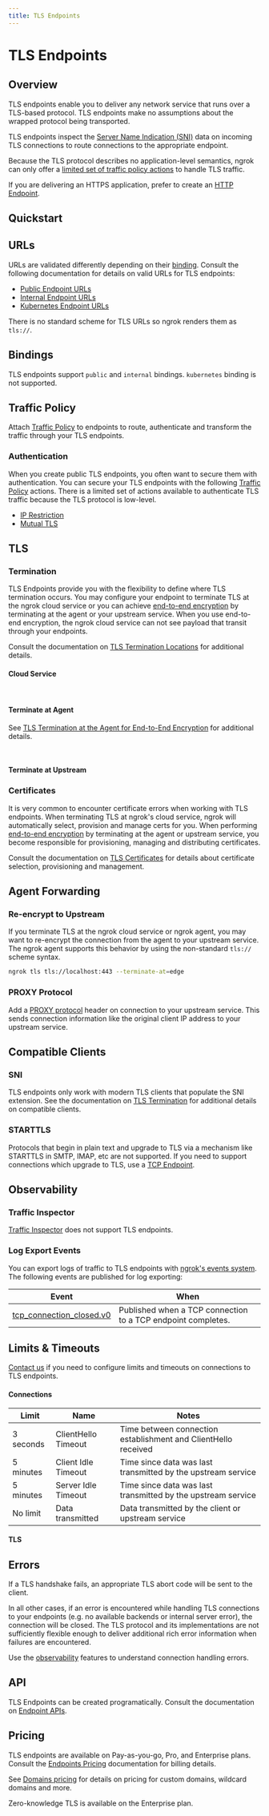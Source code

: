 ```yaml
---
title: TLS Endpoints
---
```









# TLS Endpoints

## Overview

TLS endpoints enable you to deliver any network service that runs over a
TLS-based protocol. TLS endpoints make no assumptions about the wrapped
protocol being transported.

TLS endpoints inspect the [Server Name Indication (SNI)](#sni)
data on incoming TLS connections to route connections to the appropriate
endpoint.

Because the TLS protocol describes no application-level semantics, ngrok can
only offer a [limited set of traffic policy actions](/traffic-policy/actions/)
to handle TLS traffic.

If you are delivering an HTTPS application, prefer to create an [HTTP
Endpoint](/universal-gateway/http/).

## Quickstart

<Tabs groupId="connectivity" queryString="cty">
	<TabItem value="agent-cli" label="Agent CLI" default>
		<CustomDomainAgentCliExample />
	</TabItem>
	<TabItem value="agent-config" label="Agent Config">
		<CustomDomainAgentConfigExample />
	</TabItem>
	<TabItem value="ssh" label="SSH Reverse Tunnel">
		<CustomDomainSshExample />
	</TabItem>
	<TabItem value="go-sdk" label="Go">
		<CustomDomainGoSdkExample />
	</TabItem>
	<TabItem value="javascript-sdk" label="Javascript">
		<CustomDomainJavascriptSdkExample />
	</TabItem>
	<TabItem value="python-sdk" label="Python">
		<CustomDomainPythonSdkExample />
	</TabItem>
	<TabItem value="rust-sdk" label="Rust">
		<CustomDomainRustSdkExample />
	</TabItem>
	<TabItem value="k8s" label="Kubernetes Controller">
		<CustomDomainKubernetesExample />
	</TabItem>
</Tabs>

## URLs

URLs are validated differently depending on their
[binding](/universal-gateway/bindings). Consult the
following documentation for details on valid URLs for TLS endpoints:

- [Public Endpoint URLs](/universal-gateway/public-endpoints/#https-tls)
- [Internal Endpoint URLs](/universal-gateway/internal-endpoints/#urls)
- [Kubernetes Endpoint URLs](/universal-gateway/kubernetes-endpoints/#urls)

There is no standard scheme for TLS URLs so ngrok renders them as `tls://`.

## Bindings

TLS endpoints support `public` and `internal` bindings. `kubernetes` binding is
not supported.

## Traffic Policy

Attach [Traffic Policy](/traffic-policy/) to endpoints to route, authenticate
and transform the traffic through your TLS endpoints.

### Authentication

When you create public TLS endpoints, you often want to secure them with
authentication. You can secure your TLS endpoints with the following [Traffic
Policy](/traffic-policy/) actions. There is a limited set of actions available
to authenticate TLS traffic because the TLS protocol is low-level.

- [IP Restriction](/traffic-policy/actions/restrict-ips/)
- [Mutual TLS](/traffic-policy/actions/terminate-tls/)

## TLS

### Termination

TLS Endpoints provide you with the flexibility to define where TLS termination
occurs. You may configure your endpoint to terminate TLS at the ngrok cloud
service or you can achieve [end-to-end
encryption](/universal-gateway/tls-termination/#end-to-end-encryption)
by terminating at the agent or your upstream service. When you use end-to-end
encryption, the ngrok cloud service can not see payload that transit through
your endpoints.

Consult the documentation on [TLS Termination
Locations](/universal-gateway/tls-termination/#termination-location) for
additional details.

#### Cloud Service

<Tabs groupId="connectivity" queryString="cty">
	<TabItem value="agent-cli" label="Agent CLI" default>
		<CustomDomainAgentCliExample />
	</TabItem>
	<TabItem value="agent-config" label="Agent Config">
		<CustomDomainAgentConfigExample />
	</TabItem>
	<TabItem value="ssh" label="SSH Reverse Tunnel">
		<CustomDomainSshExample />
	</TabItem>
	<TabItem value="go-sdk" label="Go">
		<CustomDomainGoSdkExample />
	</TabItem>
	<TabItem value="javascript-sdk" label="Javascript">
		<CustomDomainJavascriptSdkExample />
	</TabItem>
	<TabItem value="python-sdk" label="Python">
		<CustomDomainPythonSdkExample />
	</TabItem>
	<TabItem value="rust-sdk" label="Rust">
		<CustomDomainRustSdkExample />
	</TabItem>
	<TabItem value="k8s" label="Kubernetes Controller">
		<CustomDomainKubernetesExample />
	</TabItem>
</Tabs>

<br />

#### Terminate at Agent

See [TLS Termination at the Agent for End-to-End Encryption](/universal-gateway/tls-termination#end-to-end-encryption) for additional details.

<Tabs groupId="connectivity" queryString="cty">
	<TabItem value="agent-cli" label="Agent CLI" default>
		<AtAgentAgentCliExample />
	</TabItem>
	<TabItem value="agent-config" label="Agent Config">
		<AtAgentAgentConfigExample />
	</TabItem>
	<TabItem value="ssh" label="SSH Reverse Tunnel">
		<AtAgentSshExample />
	</TabItem>
	<TabItem value="go-sdk" label="Go">
		<AtAgentGoSdkExample />
	</TabItem>
	<TabItem value="javascript-sdk" label="Javascript">
		<AtAgentJavascriptSdkExample />
	</TabItem>
	<TabItem value="python-sdk" label="Python">
		<AtAgentPythonSdkExample />
	</TabItem>
	<TabItem value="rust-sdk" label="Rust">
		<AtAgentRustSdkExample />
	</TabItem>
	<TabItem value="k8s" label="Kubernetes Controller">
		<AtAgentKubernetesExample />
	</TabItem>
</Tabs>

<br />

#### Terminate at Upstream

<Tabs groupId="connectivity" queryString="cty">
	<TabItem value="agent-cli" label="Agent CLI" default>
		<AtUpstreamAgentCliExample />
	</TabItem>
	<TabItem value="agent-config" label="Agent Config">
		<AtUpstreamAgentConfigExample />
	</TabItem>
	<TabItem value="ssh" label="SSH Reverse Tunnel">
		<AtUpstreamSshExample />
	</TabItem>
	<TabItem value="go-sdk" label="Go">
		<AtUpstreamGoSdkExample />
	</TabItem>
	<TabItem value="javascript-sdk" label="Javascript">
		<AtUpstreamJavascriptSdkExample />
	</TabItem>
	<TabItem value="python-sdk" label="Python">
		<AtUpstreamPythonSdkExample />
	</TabItem>
	<TabItem value="rust-sdk" label="Rust">
		<AtUpstreamRustSdkExample />
	</TabItem>
	<TabItem value="k8s" label="Kubernetes Controller">
		<AtUpstreamKubernetesExample />
	</TabItem>
</Tabs>

### Certificates

It is very common to encounter certificate errors when working with TLS
endpoints. When terminating TLS at ngrok's cloud service, ngrok will
automatically select, provision and manage certs for you. When performing
[end-to-end
encryption](/universal-gateway/tls-termination/#end-to-end-encryption)
by terminating at the agent or upstream service, you become responsible for
provisioning, managing and distributing certificates.

Consult the documentation on [TLS
Certificates](/universal-gateway/tls-certificates/) for details about
certificate selection, provisioning and management.

## Agent Forwarding

### Re-encrypt to Upstream

If you terminate TLS at the ngrok cloud service or ngrok agent, you may want to
re-encrypt the connection from the agent to your upstream service. The ngrok
agent supports this behavior by using the non-standard `tls://` scheme syntax.

<Tabs groupId="connectivity" queryString="cty">
<TabItem value="agent-cli" label="Agent CLI" default>

```bash
ngrok tls tls://localhost:443 --terminate-at=edge
```

</TabItem>
<TabItem value="agent-config" label="Agent Config">
<ReencryptUpstreamAgentConfigExample />
</TabItem>
<TabItem value="ssh" label="SSH Reverse Tunnel">
<ReencryptUpstreamSshExample />
</TabItem>
<TabItem value="go-sdk" label="Go">
<ReencryptUpstreamGoSdkExample />
</TabItem>
<TabItem value="javascript-sdk" label="Javascript">
<ReencryptUpstreamJavascriptSdkExample />
</TabItem>
<TabItem value="python-sdk" label="Python">
<ReencryptUpstreamPythonSdkExample />
</TabItem>
<TabItem value="rust-sdk" label="Rust">
<ReencryptUpstreamRustSdkExample />
</TabItem>
<TabItem value="k8s" label="Kubernetes Controller">
<ReencryptUpstreamKubernetesExample />
</TabItem>
</Tabs>

### PROXY Protocol

Add a [PROXY
protocol](https://www.haproxy.org/download/1.8/doc/proxy-protocol.txt) header
on connection to your upstream service. This sends connection information like
the original client IP address to your upstream service.

<Tabs groupId="connectivity" queryString="cty">
	<TabItem value="agent-cli" label="Agent CLI" default>
		<ProxyProtoAgentCliExample />
	</TabItem>
	<TabItem value="agent-config" label="Agent Config">
		<ProxyProtoAgentConfigExample />
	</TabItem>
	<TabItem value="ssh" label="SSH Reverse Tunnel">
		<ProxyProtoSshExample />
	</TabItem>
	<TabItem value="go-sdk" label="Go">
		<ProxyProtoGoSdkExample />
	</TabItem>
	<TabItem value="javascript-sdk" label="Javascript">
		<ProxyProtoJavascriptSdkExample />
	</TabItem>
	<TabItem value="python-sdk" label="Python">
		<ProxyProtoPythonSdkExample />
	</TabItem>
	<TabItem value="rust-sdk" label="Rust">
		<ProxyProtoRustSdkExample />
	</TabItem>
	<TabItem value="k8s" label="Kubernetes Controller">
		<ProxyProtoKubernetesExample />
	</TabItem>
</Tabs>

## Compatible Clients

### SNI

TLS endpoints only work with modern TLS clients that populate the SNI
extension. See the documentation on [TLS
Termination](/universal-gateway/tls-termination/#sni) for additional
details on compatible clients.

### STARTTLS

Protocols that begin in plain text and upgrade to TLS via a mechanism like
STARTTLS in SMTP, IMAP, etc are not supported. If you need to support
connections which upgrade to TLS, use a [TCP
Endpoint](/universal-gateway/tcp/).

## Observability

### Traffic Inspector

[Traffic Inspector](/obs/traffic-inspection) does not support TLS endpoints.

### Log Export Events

You can export logs of traffic to TLS endpoints with [ngrok's events
system](/obs/). The following events are published for log exporting:

| Event                                                                    | When                                                         |
| ------------------------------------------------------------------------ | ------------------------------------------------------------ |
| [tcp_connection_closed.v0](/obs/events/reference/#tcp-connection-closed) | Published when a TCP connection to a TCP endpoint completes. |

## Limits & Timeouts

[Contact us](mailto:support@ngrok.com) if you need to configure limits and
timeouts on connections to TLS endpoints.

#### Connections

| Limit     | Name                | Notes                                                          |
| --------- | ------------------- | -------------------------------------------------------------- |
| 3 seconds | ClientHello Timeout | Time between connection establishment and ClientHello received |
| 5 minutes | Client Idle Timeout | Time since data was last transmitted by the upstream service   |
| 5 minutes | Server Idle Timeout | Time since data was last transmitted by the upstream service   |
| No limit  | Data transmitted    | Data transmitted by the client or upstream service             |

#### TLS

<TlsLimits />

## Errors

If a TLS handshake fails, an appropriate TLS abort code will be sent to the
client.

In all other cases, if an error is encountered while handling TLS connections
to your endpoints (e.g. no available backends or internal server error), the
connection will be closed. The TLS protocol and its implementations are not
sufficiently flexible enough to deliver additional rich error information when
failures are encountered.

Use the [observability](#observability) features to understand connection
handling errors.

## API

TLS Endpoints can be created programatically. Consult the documentation on
[Endpoint APIs](/api/resources/endpoints/).

## Pricing

TLS endpoints are available on Pay-as-you-go, Pro, and Enterprise plans. Consult the [Endpoints
Pricing](/universal-gateway/endpoints/#pricing) documentation for
billing details.

See [Domains pricing](/universal-gateway/domains/#pricing) for details on
pricing for custom domains, wildcard domains and more.

Zero-knowledge TLS is available on the Enterprise plan.
